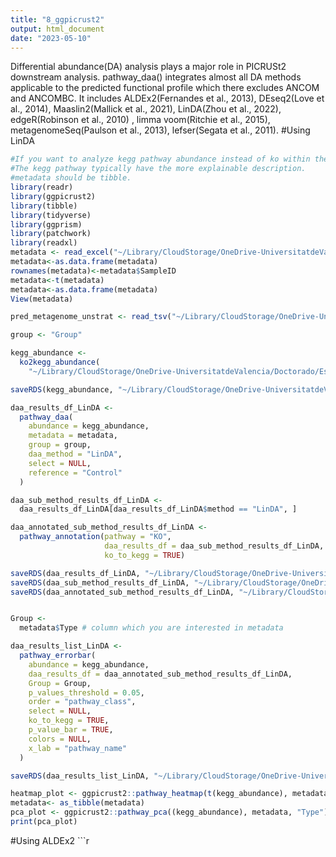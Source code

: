 ```yaml
---
title: "8_ggpicrust2"
output: html_document
date: "2023-05-10"
---
```


Differential abundance(DA) analysis plays a major role in PICRUSt2 downstream analysis. pathway_daa() integrates almost all DA methods applicable to the predicted functional profile which there excludes ANCOM and ANCOMBC. It includes ALDEx2(Fernandes et al., 2013), DEseq2(Love et al., 2014), Maaslin2(Mallick et al., 2021), LinDA(Zhou et al., 2022), edgeR(Robinson et al., 2010) , limma voom(Ritchie et al., 2015), metagenomeSeq(Paulson et al., 2013), lefser(Segata et al., 2011).
#Using LinDA
```r
#If you want to analyze kegg pathway abundance instead of ko within the pathway. You should turn ko_to_kegg to TRUE.
#The kegg pathway typically have the more explainable description.
#metadata should be tibble.
library(readr)
library(ggpicrust2)
library(tibble)
library(tidyverse)
library(ggprism)
library(patchwork)
library(readxl)
metadata <- read_excel("~/Library/CloudStorage/OneDrive-UniversitatdeValencia/Doctorado/Estudios/CIPF_Estudio1_2018/Rats_HE_CCL4model/metadata.xlsx")
metadata<-as.data.frame(metadata)
rownames(metadata)<-metadata$SampleID
metadata<-t(metadata)
metadata<-as.data.frame(metadata)
View(metadata)

pred_metagenome_unstrat <- read_tsv("~/Library/CloudStorage/OneDrive-UniversitatdeValencia/Doctorado/Estudios/CIPF_Estudio1_2018/Rats_HE_CCL4model/input/pred_metagenome_unstrat.tsv")

group <- "Group"

kegg_abundance <-
  ko2kegg_abundance(
    "~/Library/CloudStorage/OneDrive-UniversitatdeValencia/Doctorado/Estudios/CIPF_Estudio1_2018/Rats_HE_CCL4model/input/pred_metagenome_unstrat.tsv")

saveRDS(kegg_abundance, "~/Library/CloudStorage/OneDrive-UniversitatdeValencia/Doctorado/Estudios/CIPF_Estudio1_2018/Rats_HE_CCL4model/output/ggpicrust2/kegg_abundance.Rds")

daa_results_df_LinDA <-
  pathway_daa(
    abundance = kegg_abundance,
    metadata = metadata,
    group = group,
    daa_method = "LinDA",
    select = NULL,
    reference = "Control"
  )

daa_sub_method_results_df_LinDA <-
  daa_results_df_LinDA[daa_results_df_LinDA$method == "LinDA", ]

daa_annotated_sub_method_results_df_LinDA <-
  pathway_annotation(pathway = "KO",
                     daa_results_df = daa_sub_method_results_df_LinDA,
                     ko_to_kegg = TRUE)

saveRDS(daa_results_df_LinDA, "~/Library/CloudStorage/OneDrive-UniversitatdeValencia/Doctorado/Estudios/CIPF_Estudio1_2018/Rats_HE_CCL4model/output/ggpicrust2/daa_results_df_LinDA.Rds")
saveRDS(daa_sub_method_results_df_LinDA, "~/Library/CloudStorage/OneDrive-UniversitatdeValencia/Doctorado/Estudios/CIPF_Estudio1_2018/Rats_HE_CCL4model/output/ggpicrust2/daa_sub_method_results_df_LinDA.Rds")
saveRDS(daa_annotated_sub_method_results_df_LinDA, "~/Library/CloudStorage/OneDrive-UniversitatdeValencia/Doctorado/Estudios/CIPF_Estudio1_2018/Rats_HE_CCL4model/output/ggpicrust2/daa_annotated_sub_method_results_df_LinDA.Rds")


Group <-
  metadata$Type # column which you are interested in metadata

daa_results_list_LinDA <-
  pathway_errorbar(
    abundance = kegg_abundance,
    daa_results_df = daa_annotated_sub_method_results_df_LinDA,
    Group = Group,
    p_values_threshold = 0.05,
    order = "pathway_class",
    select = NULL,
    ko_to_kegg = TRUE,
    p_value_bar = TRUE,
    colors = NULL,
    x_lab = "pathway_name"
  )

saveRDS(daa_results_list_LinDA, "~/Library/CloudStorage/OneDrive-UniversitatdeValencia/Doctorado/Estudios/CIPF_Estudio1_2018/Rats_HE_CCL4model/output/ggpicrust2/daa_results_list_LinDA.Rds")

heatmap_plot <- ggpicrust2::pathway_heatmap(t(kegg_abundance), metadata, "Type")
metadata<- as_tibble(metadata)
pca_plot <- ggpicrust2::pathway_pca((kegg_abundance), metadata, "Type")
print(pca_plot)
```

#Using ALDEx2
```r
